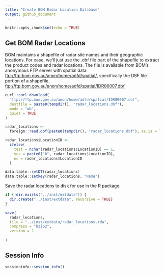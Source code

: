 ```yaml
---
title: "Create BOM Radar Location Database"
output: github_document
---
```


```r
knitr::opts_chunk$set(echo = TRUE)
```

## Get BOM Radar Locations

BOM maintains a shapefile of radar site names and their geographic locations.
For ease, we'll just use the .dbf file part of the shapefile to extract the 
product codes and radar locations. The file is available from BOM's anonymous
FTP server with spatial data <ftp://ftp.bom.gov.au/anon/home/adfd/spatial/>,
specifically the DBF file portion of a shapefile, 
<ftp://ftp.bom.gov.au/anon/home/adfd/spatial/IDR00007.dbf>

```r
curl::curl_download(
  "ftp://ftp.bom.gov.au/anon/home/adfd/spatial/IDR00007.dbf",
  destfile = paste0(tempdir(), "radar_locations.dbf"),
  mode = "wb",
  quiet = TRUE
)

radar_locations <-
  foreign::read.dbf(paste0(tempdir(), "radar_locations.dbf"), as.is = TRUE)

radar_locations$LocationID <-
  ifelse(
    test = nchar(radar_locations$LocationID) == 1,
    yes = paste0("0", radar_locations$LocationID),
    no = radar_locations$LocationID
  )

data.table::setDT(radar_locations)
data.table::setkey(radar_locations, "Name")
```

Save the radar locations to disk for use in the R package.

```r
if (!dir.exists("../inst/extdata")) {
  dir.create("../inst/extdata", recursive = TRUE)
}

save(
  radar_locations,
  file = "../inst/extdata/radar_locations.rda",
  compress = "bzip2",
  version = 2
  
)
```

## Session Info
```r
sessioninfo::session_info()
```
